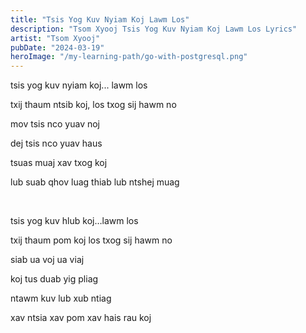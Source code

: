 ```yaml
---
title: "Tsis Yog Kuv Nyiam Koj Lawm Los"
description: "Tsom Xyooj Tsis Yog Kuv Nyiam Koj Lawm Los Lyrics"
artist: "Tsom Xyooj"
pubDate: "2024-03-19"
heroImage: "/my-learning-path/go-with-postgresql.png"
---
```


tsis yog kuv nyiam koj... lawm los

txij thaum ntsib koj, los txog sij hawm no

mov tsis nco yuav noj

dej tsis nco yuav haus

tsuas muaj xav txog koj

lub suab qhov luag thiab lub ntshej muag

<br />

tsis yog kuv hlub koj…lawm los

txij thaum pom koj los txog sij hawm no

siab ua voj ua viaj

koj tus duab yig pliag

ntawm kuv lub xub ntiag

xav ntsia xav pom xav hais rau koj
